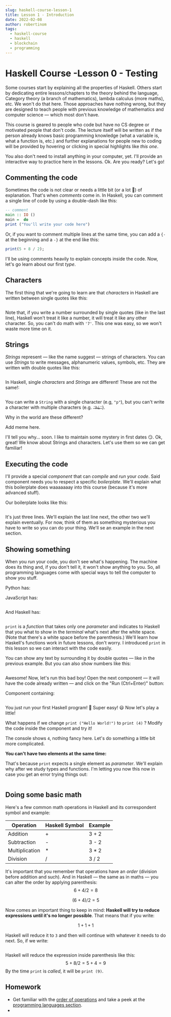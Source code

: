 ```yaml
---
slug: haskell-course-lesson-1
title: Lesson 1 - Introduction
date: 2022-02-08
author: robertinom
tags:
  - haskell-course
  - haskell
  - blockchain
  - programming
---
```


# Haskell Course -Lesson 0 - Testing

Some courses start by explaining all the properties of Haskell. Others start by dedicating entire lessons/chapters to the theory behind the language, Category theory (a branch of mathematics), lambda calculus (more maths), etc. We won't do that here. Those approaches have nothing wrong, but they are designed to teach people with previous knowledge of mathematics and computer science — which most don't have.

This course is geared to people who code but have no CS degree or motivated people that don't code. The lecture itself will be written as if the person already knows basic programming knowledge (what a variable is, what a function is, etc.) and further explanations for people new to coding will be provided by hovering or clicking in special highlights like _this one_.

You also don't need to install anything in your computer, yet. I'll provide an interactive way to practice here in the lessons. Ok. Are you ready? Let's go!

## Commenting the code

Sometimes the code is not clear or needs a little bit (or a lot 👀) of explanation. That's when _comments_ come in. In Haskell, you can comment a single line of code by using a double-dash like this:

```hs
-- comment
main :: IO ()
main =  do
print ("You'll write your code here")
```

Or, if you want to comment multiple lines at the same time, you can add a `{-` at the beginning and a `-}` at the end like this:

```hs
print(5 + 8 / 2);
```

I'll be using comments heavily to explain concepts inside the code. Now, let's go learn about our first _type_.

## Characters

The first thing that we're going to learn are that _characters_ in Haskell are written between single quotes like this:

```js

```

Note that, if you write a number surrounded by single quotes (like in the last line), Haskell won't treat it like a number, it will treat it like any other character. So, you can't do math with `'7'`.
This one was easy, so we won't waste more time on it.

## Strings

_Strings_ represent — like the name suggest — strings of characters. You can use _Strings_ to write messages, alphanumeric values, symbols, etc. They are written with double quotes like this:

```js

```

In Haskell, single _characters_ and _Strings_ are different! These are not the same!:

```js

```

You can write a `String` with a single character (e.g, `"p"`), but you can't write a character with multiple characters (e.g. ~~`'hi'`~~).

Why in the world are these different?

Add meme here.

I'll tell you why... soon. I like to maintain some mystery in first dates 😏.
Ok, great! We know about Strings and characters. Let's use them so we can get familiar!

## Executing the code

I'll provide a special _component_ that can _compile_ and _run_ your _code_. Said component needs you to respect a specific _boilerplate_. We'll explain what this boilerplate does waaaaaaay into this course (because it's more advanced stuff).

Our boilerplate looks like this:

```js

```

It's just three lines. We'll explain the last line next, the other two we'll explain eventually. For now, think of them as something mysterious you have to write so you can do your thing. We'll se an example in the next section.

## Showing something

When you _run_ your code, you don't see what's happening. The machine does its thing and, if you don't tell it, it won't show anything to you. So, all programming languages come with special ways to tell the computer to show you stuff.

Python has:

JavaScript has:

```haskell

```

And Haskell has:

```js

```

`print` is a _function_ that takes only one _parameter_ and indicates to Haskell that you what to show in the _terminal_ what's next after the white space. (Note that there's a white space before the parenthesis.) We'll learn how Haskell's functions work in future lessons, don't worry. I introduced `print` in this lesson so we can interact with the code easily.

You can show any text by surrounding it by double quotes — like in the previous example. But you can also show numbers like this:

```js

```

Awesome! Now, let's run this bad boy! Open the next component — it will have the code already written — and click on the "Run (Ctrl+Enter)" button:

Component containing:

```js

```

You just run your first Haskell program! 🥳 Super easy! 😃 Now let's play a little!

What happens if we change `print ("Hello World!")` to `print (4)` ? Modify the code inside the component and try it!

The console shows `4`, nothing fancy here. Let's do something a little bit more complicated.

**You can't have two elements at the same time:**

That's because `print` expects a single element as _parameter_. We'll explain why after we study types and functions. I'm letting you now this now in case you get an error trying things out:

```js

```

## Doing some basic math

Here's a few common math operations in Haskell and its correspondent symbol and example:

| Operation      | Haskell Symbol | Example |
| -------------- | -------------- | ------- |
| Addition       | +              | 3 + 2   |
| Subtraction    | \-             | 3 - 2   |
| Multiplication | \*             | 3 \* 2  |
| Division       | /              | 3 / 2   |

It's important that you remember that operations have an _order_ (division before addition and such). And in Haskell — the same as in maths — you can alter the order by applying parenthesis:
$$ 6 + 4 / 2 = 8$$

$$ (6 + 4) / 2 = 5$$

Now comes an important thing to keep in mind: **Haskell will try to reduce expressions until it's no longer possible**. That means that if you write:

$$1 + 1 + 1$$

Haskell will reduce it to `3` and then will continue with whatever it needs to do next. So, if we write:

```js

```

Haskell will reduce the expression inside parenthesis like this:
$$ 5 + 8/2 = 5 + 4 = 9$$
By the time `print` is _called_, it will be `print (9)`.

## Homework

- Get familiar with the [order of operations](https://en.wikipedia.org/wiki/Order_of_operations) and take a peek at the [programming languages section](https://en.wikipedia.org/wiki/Order_of_operations#Programming_languages).
-
